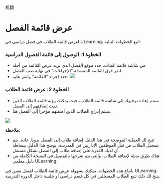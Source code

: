 机翻
# عرض قائمة الفصل 

 لعرض قائمة الطلاب في فصل دراسي في ULearning، اتبع الخطوات التالية: 

 ### الخطوة 1: الوصول إلى قائمة الفصول الدراسية 
 - من شاشة قائمة الفئات، حدد موقع الفصل الذي تريد عرض القائمة من أجله. 
 - انقر فوق القائمة المنسدلة "الإجراءات" في نهاية صف الفصل. 
 - حدد إجراء "القائمة" وانقر عليه. 
 ![]( /img/utest/teacher/appendix11.png) 

 ### الخطوة 2: عرض قائمة الطلاب 
 - ستتم إعادة توجيهك إلى شاشة قائمة الطلاب، حيث يمكنك رؤية قائمة الطلاب الذين تمت إضافتهم إلى الفصل. 
 - سيتم إدراج الطلاب الذين أضفتهم مؤخرا إلى الفصل هنا. 

 ![]( /img/utest/teacher/appendix12.png) 

 **ملاحظة:** 
 - تتيح لك العملية الموضحة في هذا الدليل إضافة طلاب إلى الفصل يدويا. عادة، يتم تسجيل الطلاب من قبل الموظفين الإداريين في المدرسة. يوضح هذا الدليل ببساطة أن لديك القدرة على إضافة طلاب إلى الفصل بشكل مستقل. 
 - هناك طرق بديلة لإضافة الطلاب، والتي يتم شرحها بالتفصيل في النسخة الكاملة من دليل معلمي ULearning. 

 باتباع هذه الخطوات، يمكنك بسهولة عرض قائمة الطلاب لفصل معين في ULearning. يتيح لك ذلك تتبع الطلاب المسجلين في كل قسم دراسي أو جلسة داخل الدورة التدريبية.
